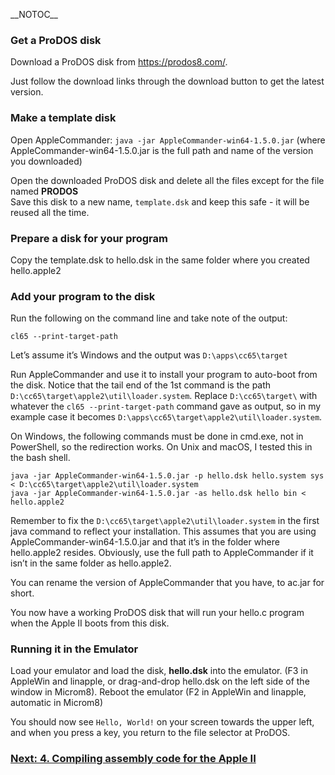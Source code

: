 __NOTOC__
=== Get a ProDOS disk ===

Download a ProDOS disk from https://prodos8.com/.

Just follow the download links through the download button to get the latest version. 
=== Make a template disk ===
Open AppleCommander: <code>java -jar AppleCommander-win64-1.5.0.jar</code> (where AppleCommander-win64-1.5.0.jar is the full path and name of the version you downloaded)

Open the downloaded ProDOS disk and delete all the files except for the file named '''PRODOS'''<br/>
Save this disk to a new name, <code>template.dsk</code> and keep this safe - it will be reused all the time.

<a name="diskprep"></a> 
=== Prepare a disk for your program ===
Copy the template.dsk to hello.dsk in the same folder where you created hello.apple2 

=== Add your program to the disk ===
Run the following on the command line and take note of the output:

<code>cl65 --print-target-path</code>

Let’s assume it’s Windows and the output was <code>D:\apps\cc65\target</code>

Run AppleCommander and use it to install your program to auto-boot from the disk. Notice that the tail end of the 1st command is the path <code>D:\cc65\target\apple2\util\loader.system</code>. Replace <code>D:\cc65\target\</code> with whatever the <code>cl65 --print-target-path</code> command gave as output, so in my example case it becomes <code>D:\apps\cc65\target\apple2\util\loader.system</code>.

On Windows, the following commands must be done in cmd.exe, not in PowerShell, so the redirection works. On Unix and macOS, I tested this in the bash shell.

<pre>java -jar AppleCommander-win64-1.5.0.jar -p hello.dsk hello.system sys < D:\cc65\target\apple2\util\loader.system
java -jar AppleCommander-win64-1.5.0.jar -as hello.dsk hello bin < hello.apple2 </pre>
Remember to fix the <code>D:\cc65\target\apple2\util\loader.system</code> in the first java command to reflect your installation. This assumes that you are using AppleCommander-win64-1.5.0.jar and that it’s in the folder where hello.apple2 resides. Obviously, use the full path to AppleCommander if it isn’t in the same folder as hello.apple2.

You can rename the version of AppleCommander that you have, to ac.jar for short.

You now have a working ProDOS disk that will run your hello.c program when the Apple II boots from this disk. 
=== Running it in the Emulator ===
Load your emulator and load the disk, '''hello.dsk''' into the emulator. (F3 in AppleWin and linapple, or drag-and-drop hello.dsk on the left side of the window in Microm8). Reboot the emulator (F2 in AppleWin and linapple, automatic in Microm8)

You should now see <code>Hello, World!</code> on your screen towards the upper left, and when you press a key, you return to the file selector at ProDOS.

=== [https://github.com/cc65/wiki/wiki/Apple-II-4.-Compiling-assembly-code-for-the-Apple-II Next: 4. Compiling assembly code for the Apple II] ===
